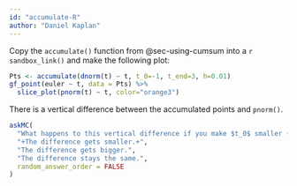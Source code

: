 ```yaml
---
id: "accumulate-R"
author: "Daniel Kaplan"
---
```


Copy the `accumulate()` function from @sec-using-cumsum into a `r sandbox_link()` and make the following plot:
```r
Pts <- accumulate(dnorm(t) ~ t, t_0=-1, t_end=3, h=0.01)
gf_point(euler ~ t, data = Pts) %>%
  slice_plot(pnorm(t) ~ t, color="orange3")
```
There is a vertical difference between the accumulated points and `pnorm()`.

```r
askMC(
  "What happens to this vertical difference if you make $t_0$ smaller (more negative) than $-1$?",
  "+The difference gets smaller.+",
  "The difference gets bigger.",
  "The difference stays the same.",
  random_answer_order = FALSE
)
```
